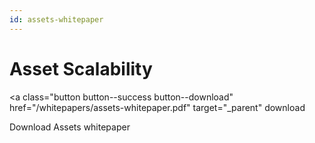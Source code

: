 ```yaml
---
id: assets-whitepaper
---
```


# Asset Scalability

<a
  class="button button--success button--download"
  href="/whitepapers/assets-whitepaper.pdf"
  target="_parent"
  download
>
  Download Assets whitepaper
</a>
